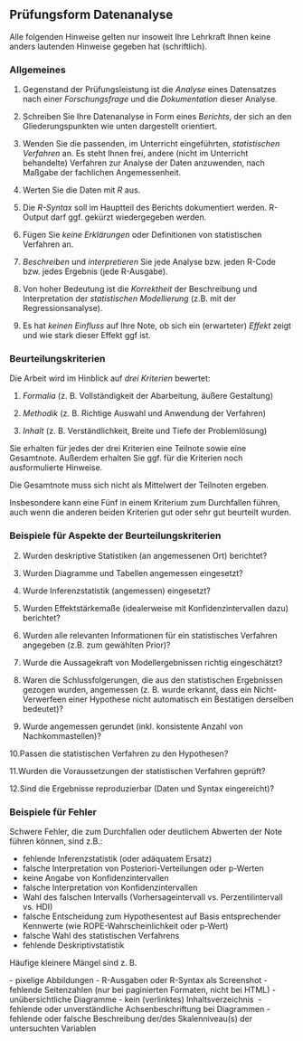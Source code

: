 


## Prüfungsform Datenanalyse


Alle folgenden Hinweise gelten nur insoweit Ihre Lehrkraft Ihnen keine anders lautenden Hinweise gegeben hat (schriftlich).




### Allgemeines


1. Gegenstand der Prüfungsleistung ist die *Analyse* eines Datensatzes nach einer *Forschungsfrage* und die *Dokumentation* dieser Analyse.


4. Schreiben Sie Ihre Datenanalyse in Form eines *Berichts*, der sich an den Gliederungspunkten wie unten dargestellt orientiert.

5. Wenden Sie die passenden, im Unterricht eingeführten, *statistischen Verfahren* an. Es steht Ihnen frei, andere (nicht im Unterricht behandelte) Verfahren zur Analyse der Daten anzuwenden, nach Maßgabe der fachlichen Angemessenheit.

6. Werten Sie die Daten mit *R* aus.

7. Die *R-Syntax* soll im Hauptteil des Berichts dokumentiert werden. R-Output darf ggf. gekürzt wiedergegeben werden.

9. Fügen Sie *keine Erklärungen* oder Definitionen von statistischen Verfahren an.

10. *Beschreiben* und *interpretieren* Sie jede Analyse bzw. jeden R-Code bzw. jedes Ergebnis (jede R-Ausgabe).

11. Von hoher Bedeutung ist die *Korrektheit* der Beschreibung und Interpretation der *statistischen Modellierung* (z.B. mit der Regressionsanalyse).

12. Es hat *keinen Einfluss* auf Ihre Note, ob sich ein (erwarteter) *Effekt* zeigt und wie stark dieser Effekt ggf ist.


### Beurteilungskriterien


Die Arbeit wird im Hinblick auf *drei Kriterien* bewertet:

1. *Formalia* (z. B. Vollständigkeit der Abarbeitung, äußere Gestaltung)

2. *Methodik* (z. B. Richtige Auswahl und Anwendung der Verfahren)

3. *Inhalt* (z. B. Verständlichkeit, Breite und Tiefe der Problemlösung)




Sie erhalten für jedes der drei Kriterien eine Teilnote sowie eine Gesamtnote. Außerdem erhalten Sie ggf. für die Kriterien noch ausformulierte Hinweise.

Die Gesamtnote muss sich nicht als Mittelwert der Teilnoten ergeben.

Insbesondere kann eine Fünf in einem Kriterium zum Durchfallen führen, auch wenn die anderen beiden Kriterien gut oder sehr gut beurteilt wurden.


### Beispiele für Aspekte der Beurteilungskriterien


2. Wurden deskriptive Statistiken (an angemessenen Ort) berichtet?

3. Wurden Diagramme und Tabellen angemessen eingesetzt?

4. Wurde Inferenzstatistik (angemessen) eingesetzt?

5. Wurden Effektstärkemaße (idealerweise mit Konfidenzintervallen dazu) berichtet?

6. Wurden alle relevanten Informationen für ein statistisches Verfahren angegeben (z.B. zum gewählten Prior)?

7. Wurde die Aussagekraft von Modellergebnissen richtig eingeschätzt?

8. Waren die Schlussfolgerungen, die aus den statistischen Ergebnissen gezogen wurden, angemessen (z. B. wurde erkannt, dass ein Nicht-Verwerfeen einer Hypothese nicht automatisch ein Bestätigen derselben bedeutet)?

9. Wurde angemessen gerundet (inkl. konsistente Anzahl von Nachkommastellen)?

10.Passen die statistischen Verfahren zu den Hypothesen?

11.Wurden die Voraussetzungen der statistischen Verfahren geprüft?

12.Sind die Ergebnisse reproduzierbar (Daten und Syntax eingereicht)?



### Beispiele für Fehler


Schwere Fehler, die zum Durchfallen oder deutlichem Abwerten der Note führen können, sind z.B.:

- fehlende Inferenzstatistik (oder adäquatem Ersatz)
- falsche Interpretation von Posteriori-Verteilungen oder p-Werten
- keine Angabe von Konfidenzintervallen 
- falsche Interpretation von Konfidenzintervallen
- Wahl des falschen Intervalls (Vorhersageintervall vs. Perzentilintervall vs. HDI)
- falsche Entscheidung zum Hypothesentest auf Basis entsprechender Kennwerte (wie ROPE-Wahrscheinlichkeit oder p-Wert) 
- falsche Wahl des statistischen Verfahrens 
- fehlende Deskriptivstatistik



Häufige kleinere Mängel sind z. B.

-︎ pixelige Abbildungen 
- R-Ausgaben oder R-Syntax als Screenshot 
-︎ fehlende Seitenzahlen (nur bei paginierten Formaten, nicht bei HTML) 
-︎ unübersichtliche Diagramme 
- kein (verlinktes) Inhaltsverzeichnis ︎
- fehlende oder unverständliche Achsenbeschriftung bei Diagrammen 
-︎ fehlende oder falsche Beschreibung der/des Skalenniveau(s) der untersuchten Variablen




